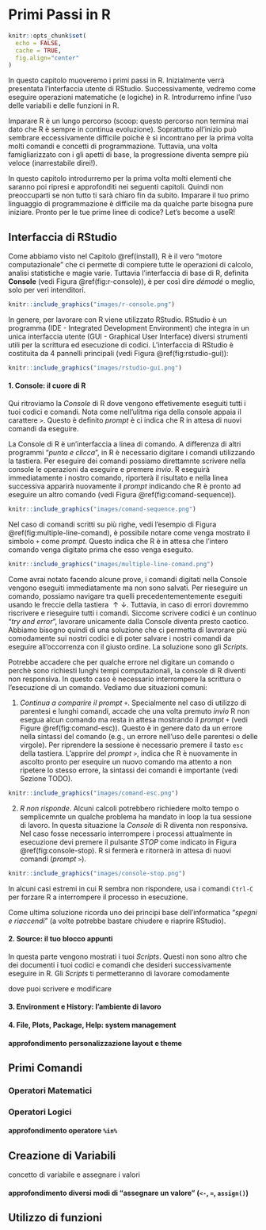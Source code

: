 # Primi Passi in R {#first-comands}


```r
knitr::opts_chunk$set(
  echo = FALSE,
  cache = TRUE,
  fig.align="center"
)
```

In questo capitolo muoveremo i primi passi in R. Inizialmente verrà presentata l'interfaccia utente di RStudio. Successivamente, vedremo come eseguire operazioni matematiche (e logiche) in R. Introdurremo infine l'uso delle variabili e delle funzioni in R. 

Imparare R è un lungo percorso (scoop: questo percorso non termina mai dato che R è sempre in continua evoluzione). Soprattutto all'inizio può sembrare eccessivamente difficile poichè è si incontrano per la prima volta molti comandi e concetti di programmazione. Tuttavia, una volta famigliarizzato con i gli apetti di base, la progressione diventa sempre più veloce (inarrestabile direi!).

In questo capitolo introdurremo per la prima volta molti elementi che saranno poi ripresi e approfonditi nei seguenti capitoli. Quindi non preoccuparti se non tutto ti sarà chiaro fin da subito. Imparare il tuo primo linguaggio di programmazione è difficile ma da qualche parte bisogna pure iniziare. Pronto per le tue prime linee di codice? Let's become a useR!

## Interfaccia di RStudio

Come abbiamo visto nel Capitolo \@ref(install), R è il vero "motore computazionale" che ci permette di compiere tutte le operazioni di calcolo, analisi statistiche e magie varie. Tuttavia l'interfaccia di base di R, definita **Console** (vedi Figura \@ref(fig:r-console)), è per così dire *démodé* o meglio, solo per veri intenditori.

```r
knitr::include_graphics("images/r-console.png")
```

In genere, per lavorare con R viene utilizzato RStudio. RStudio è un programma (IDE - Integrated Development Environment) che integra in un unica interfaccia utente (GUI - Graphical User Interface) diversi strumenti utili per la scrittura ed esecuzione di codici. L'interfaccia di RStudio è costituita da 4 pannelli principali (vedi Figura \@ref(fig:rstudio-gui)):

```r
knitr::include_graphics("images/rstudio-gui.png")
```

#### 1. Console: il cuore di R {-} 

Qui ritroviamo la *Console* di R dove vengono effetivemente eseguiti tutti i tuoi codici e comandi. Nota come nell'ulitma riga della console appaia il carattere `>`. Questo è definito *prompt* è ci indica che R in attesa di nuovi comandi da eseguire. 

La Console di R è un'interfaccia a linea di comando. A differenza di altri programmi "*punta e clicca*", in R è necessario digitare i comandi utilizzando la tastiera. Per eseguire dei comandi possiamo direttamnte scrivere nella console le operazioni da eseguire e premere *invio*. R eseguirà immediatamente i nostro comando, riporterà il risultato e nella linea successiva apparirà nuovamente il *prompt* indicando che R è pronto ad eseguire un altro comando (vedi Figura \@ref(fig:comand-sequence)).

```r
knitr::include_graphics("images/comand-sequence.png")
```

Nel caso di comandi scritti su più righe, vedi l'esempio di Figura \@ref(fig:multiple-line-comand), è possibile notare come venga mostrato il simbolo `+` come *prompt*. Questo indica che R è in attesa che l'intero comando venga digitato prima che esso venga eseguito.   

```r
knitr::include_graphics("images/multiple-line-comand.png")
```

Come avrai notato facendo alcune prove, i comandi digitati nella Console vengono eseguiti immediatamente ma non sono salvati. Per rieseguire un comando, possiamo navigare tra quelli precedentementemente eseguiti usando le freccie della tastiera $\uparrow\downarrow$. Tuttavia, in caso di errori dovremmo riscrivere e rieseguire tutti i comandi. Siccome scrivere codici è un continuo "*try and error*", lavorare unicamente dalla Console diventa presto caotico. Abbiamo bisogno quindi di una soluzione che ci permetta di lavrorare più comodamente sui nostri codici e di poter salvare i nostri comandi da eseguire all'occorrenza con il giusto ordine. La soluzione sono gli *Scripts*.

:::{.tip title="Interrompere un comando" data-latex="[Interrompere un comando]"}
Potrebbe accadere che per qualche errore nel digitare un comando o perchè sono richiesti lunghi tempi computazionali, la console di R diventi non responsiva. In questo caso è necessario interrompere la scrittura o l'esecuzione di un comando. Vediamo due situazioni comuni:

1. *Continua a comparire il prompt* `+`. Specialmente nel caso di utilizzo di parentesi e lunghi comandi, accade che una volta premuto *invio* R non esegua alcun comando ma resta in attesa mostrando il *prompt* `+` (vedi Figure \@ref(fig:comand-esc)). Questo è in genere dato da un errore nella sintassi del comando (e.g., un errore nell'uso delle parentesi o delle virgole). Per riprendere la sessione è necessario premere il tasto `esc` della tastiera. L'apprire del  *prompt* `>`, indica che R è nuovamente in ascolto pronto per esequire un nuovo comando ma attento a non ripetere lo stesso errore, la sintassi dei comandi è importante (vedi Sezione TODO).

```r
knitr::include_graphics("images/comand-esc.png")
```

2. *R non risponde*. Alcuni calcoli potrebbero richiedere molto tempo o semplicemnte un qualche problema ha mandato in loop la tua sessione di lavoro. In questa situazione la *Console* di R diventa non responsiva. Nel caso fosse necessario interrompere i processi attualmente in esecuzione devi premere il pulsante *STOP* come indicato in Figura \@ref(fig:console-stop). R si fermerà e  ritornerà in attesa di nuovi comandi (*prompt* `>`).

```r
knitr::include_graphics("images/console-stop.png")
```
:::

:::{.trick title="Force Quit" data-latex="[Force Quit]"}
In alcuni casi estremi in cui R sembra non rispondere, usa i comandi `Ctrl-C` per forzare R a interrompere il processo in esecuzione. 

Come ultima soluzione ricorda uno dei principi base dell'informatica "*spegni e riaccendi*" (a volte potrebbe bastare chiudere e riaprire RStudio).
:::

#### 2. Source: il tuo blocco appunti {-} 

In questa parte vengono mostrati i tuoi *Scripts*. Questi non sono altro che dei documenti  i tuoi codici e comandi che desideri successivamente eseguire in R. Gli *Scripts* ti permetteranno di lavorare comodamente

dove puoi scrivere e modificare

#### 3. Environment e History: l'ambiente di lavoro {-}

#### 4. File, Plots, Package, Help: system management{-}

#### approfondimento personalizzazione layout e theme

## Primi Comandi

### Operatori Matematici

### Operatori Logici

#### approfondimento operatore `%in%`

## Creazione di Variabili

concetto di variabile e assegnare i valori

#### approfondimento diversi modi di "assegnare un valore" (`<-`, `=`, `assign()`)

## Utilizzo di funzioni                                                             

###



